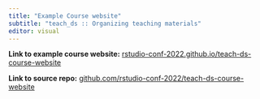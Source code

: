 ```yaml
---
title: "Example Course website"
subtitle: "teach_ds :: Organizing teaching materials"
editor: visual
---
```


**Link to example course website:** [rstudio-conf-2022.github.io/teach-ds-course-website](https://rstudio-conf-2022.github.io/teach-ds-course-website/)

**Link to source repo:** [github.com/rstudio-conf-2022/teach-ds-course-website](https://github.com/rstudio-conf-2022/teach-ds-course-website)
